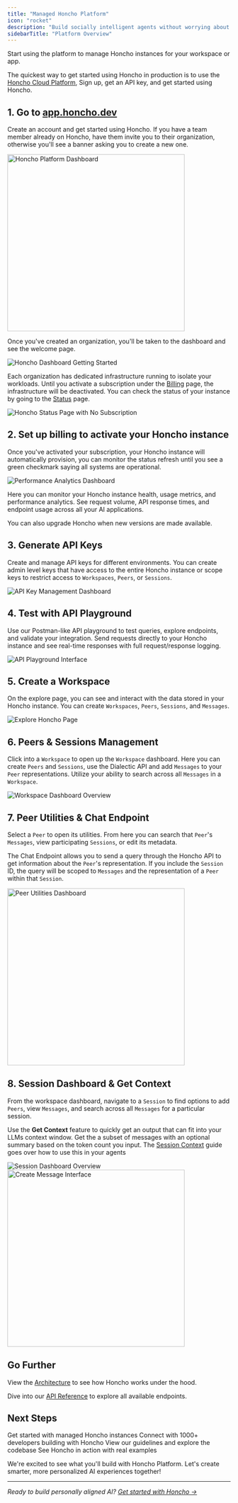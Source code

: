 ```yaml
---
title: "Managed Honcho Platform"
icon: "rocket"
description: "Build socially intelligent agents without worrying about infrastructure"
sidebarTitle: "Platform Overview"
---
```


<Card title="Sign up to start using Honcho!" icon="rocket" href="https://app.honcho.dev">
    Start using the platform to manage Honcho instances for your workspace or app.
</Card>

The quickest way to get started using Honcho in production is to use the
[Honcho Cloud Platform](https://app.honcho.dev), Sign up, get an API key, and
get started using Honcho.

## 1. Go to [app.honcho.dev](https://app.honcho.dev)

Create an account and get started using Honcho. If you have a team member
already on Honcho, have them invite you to their organization, otherwise you'll
see a banner asking you to create a new one. 

<Frame>
<img src="/images/app-screenshots/welcome-to-honcho.png" alt="Honcho Platform
Dashboard" width="400" />
</Frame>

Once you've created an organization, you'll be taken to the dashboard and see
the welcome page.

<img src="/images/app-screenshots/get-started-copy.png" alt="Honcho Dashboard
Getting Started"/>

Each organization has dedicated infrastructure running to isolate your
workloads. Until you activate a subscription under the
[Billing](https://app.honcho.dev/billing) page, the infrastructure will be
deactivated. You can check the status of your instance by going to the
[Status](https://app.honcho.dev/status) page.  

<img src="/images/app-screenshots/no-subscription-status.png" alt="Honcho Status Page with No Subscription" />

## **2. Set up billing to activate your Honcho instance**

Once you've activated your subscription, your Honcho instance will
automatically provision, you can monitor the status refresh until you see a
green checkmark saying all systems are operational.

<img src="/images/app-screenshots/performance-analytics.png" alt="Performance Analytics Dashboard" />

Here you can monitor your Honcho instance health, usage metrics, and
performance analytics. See request volume, API response times, and endpoint
usage across all your AI applications.

You can also upgrade Honcho when new versions are made available.

## **3. Generate API Keys** 
Create and manage API keys for different environments. You can create admin
level keys that have access to the entire Honcho instance or scope keys to
restrict access to `Workspaces`, `Peers`, or `Sessions`.

<img src="/images/app-screenshots/api-keys.png" alt="API Key Management Dashboard" />

## **4. Test with API Playground**
Use our Postman-like API playground to test queries, explore endpoints, and validate your integration. Send requests directly to your Honcho instance and see real-time responses with full request/response logging.

<img src="/images/app-screenshots/api-playground.png" alt="API Playground Interface" />

## **5. Create a Workspace**
On the explore page, you can see and interact with the data stored in your
Honcho instance. You can create `Workspaces`, `Peers`, `Sessions`, and `Messages`. 

<img src="/images/app-screenshots/explore-honcho.png" alt="Explore Honcho Page" />

## **6. Peers & Sessions Management**
Click into a `Workspace` to open up the `Workspace` dashboard. Here you can create
`Peers` and `Sessions`, use the Dialectic API and add `Messages` to your `Peer`
representations. Utilize your ability to search across all `Messages` in a
`Workspace`.

<img src="/images/app-screenshots/workspace-dash.png" alt="Workspace Dashboard Overview" />


## **7. Peer Utilities & Chat Endpoint**
Select a `Peer` to open its utilities. From here you can search that `Peer`'s
`Messages`, view participating `Sessions`, or edit its metadata. 

The Chat Endpoint allows you to send a query through the Honcho API to get
information about the `Peer`'s representation. If you include the `Session` ID,
the query will be scoped to `Messages` and the representation of a `Peer`
within that `Session`.

<Frame>
<img src="/images/app-screenshots/peer-utilities.png" alt="Peer Utilities Dashboard" width="400" />
</Frame>


## **8. Session Dashboard & Get Context**
From the workspace dashboard, navigate to a `Session` to find options to add `Peers`, view `Messages`, and search across all `Messages` for a particular session. 

Use the **Get Context** feature to quickly get an output that can fit into your
LLMs context window. Get the a subset of messages with an optional summary
based on the token count you input. The [Session Context](../../guides/get-context) guide goes over how to use this in your agents

<img src="/images/app-screenshots/session-dash.png" alt="Session Dashboard Overview" />

<Frame>
<img src="/images/app-screenshots/create-message.png" alt="Create Message Interface" width="400" />
</Frame>


## Go Further

View the [Architecture](/v2/documentation/reference/architecture) to see how Honcho works under the hood.

Dive into our [API Reference](/v2/api-reference) to explore all available endpoints.

## Next Steps

<CardGroup cols={2}>
  <Card title="Sign up to Honcho Platform" icon="rocket" href="https://app.honcho.dev">
    Get started with managed Honcho instances
  </Card>
  <Card title="Join our Discord" icon="discord" href="http://discord.gg/plasticlabs">
    Connect with 1000+ developers building with Honcho
  </Card>
  <Card title="Contribute to Honcho" icon="code" href="/v2/contributing/guidelines">
    View our guidelines and explore the codebase
  </Card>
  <Card title="Explore Examples" icon="book" href="/v2/guides">
    See Honcho in action with real examples
  </Card>
</CardGroup>

We're excited to see what you'll build with Honcho Platform. Let's create smarter, more personalized AI experiences together!

---

*Ready to build personally aligned AI? [Get started with Honcho →](https://app.honcho.dev)*
